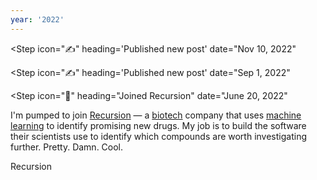 ```yaml
---
year: '2022'
---
```


<Step
  icon="✍️"
  heading='Published new post'
  date="Nov 10, 2022"
>

<Card
  title="How to dramatically reduce video file size using ffmpeg"
  blurb="How to shrink a video so it’s small enough to upload."
  href="/how-to-shrink-video-file-size-using-ffmpeg"
  imageUrl="https://res.cloudinary.com/ooloth/image/upload/v1668101610/mu/video-camera.jpg"
  imageWidth={3270}
  imageHeight={2180}
/>

</Step>

<Step
  icon="✍️"
  heading='Published new post'
  date="Sep 1, 2022"
>

<Card
  title="The translateZ trick"
  blurb="How to smoothly animate CSS filters in Safari by engaging the GPU."
  href="/translate-z"
  imageUrl="https://res.cloudinary.com/ooloth/image/upload/v1662045633/mu/simon-abrams-blurry-lights.jpg"
  imageWidth={2940}
  imageHeight={1960}
/>

</Step>

<Step
  icon="🧬"
  heading="Joined Recursion"
  date="June 20, 2022"
>

I'm pumped to join [Recursion](https://www.recursion.com) &mdash; a [biotech](https://en.wikipedia.org/wiki/Biotechnology) company that uses [machine learning](https://en.wikipedia.org/wiki/Machine_learning) to identify promising new drugs. My job is to build the software their scientists use to identify which compounds are worth investigating further. Pretty. Damn. Cool.

<BlockLink icon="🔬" href="https://www.recursion.com">Recursion</BlockLink>

</Step>
